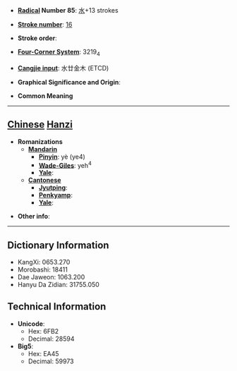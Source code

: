 * '''[[Wiktionary:Chinese radical index| Radical]] Number 85''': [[Wiktionary:Chinese radical index 水|水]]+13 strokes

* '''[[Wiktionary:Chinese total strokes index|Stroke number]]''': [[Wiktionary:Chinese total strokes index 16|16]]

* '''Stroke order''': 

* '''[[Wiktionary:Chinese four corner index|Four-Corner System]]''': 3219<sub>4</sub>

* '''[[Wiktionary:Chinese Cangjie index|Cangjie input]]''': 水廿金木 (ETCD)

* '''Graphical Significance and Origin''': 

* '''Common Meaning'''

----

== [[Chinese]] [[Hanzi]] ==

* '''Romanizations'''
** '''[[Mandarin]]'''
*** '''[[Pinyin]]''': yè (ye4)
*** '''[[Wade-Giles]]''': yeh<sup>4</sup>
*** '''[[Yale]]''': 
** '''[[Cantonese]]'''
*** '''[[Jyutping]]''':
*** '''[[Penkyamp]]''': 
*** '''[[Yale]]''': 

* '''Other info''': 

----

== Dictionary Information ==

* KangXi: 0653.270
* Morobashi: 18411
* Dae Jaweon: 1063.200
* Hanyu Da Zidian: 31755.050

== Technical Information ==

* '''Unicode''':
** Hex: 6FB2
** Decimal: 28594
* '''Big5''':
** Hex: EA45
** Decimal: 59973
